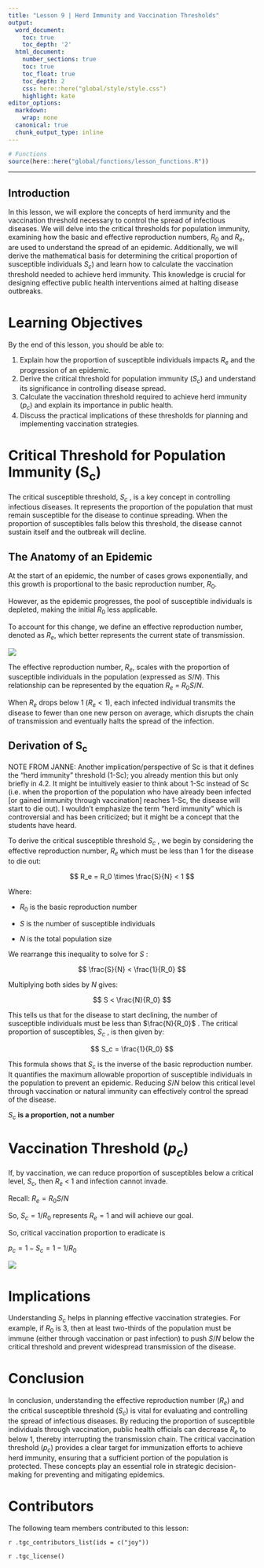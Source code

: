 ---
title: "Lesson 9 | Herd Immunity and Vaccination Thresholds"
output:
  word_document:
    toc: true
    toc_depth: '2'
  html_document:
    number_sections: true
    toc: true
    toc_float: true
    toc_depth: 2
    css: here::here("global/style/style.css")
    highlight: kate
editor_options:
  markdown:
    wrap: none
  canonical: true
  chunk_output_type: inline
---

```{r, echo = F, message = F, warning = F}
# Functions
source(here::here("global/functions/lesson_functions.R"))
```

------------------------------------------------------------------------

## Introduction {.unnumbered}

In this lesson, we will explore the concepts of herd immunity and the vaccination threshold necessary to control the spread of infectious diseases. We will delve into the critical thresholds for population immunity, examining how the basic and effective reproduction numbers, $R_0$ and $R_e$, are used to understand the spread of an epidemic. Additionally, we will derive the mathematical basis for determining the critical proportion of susceptible individuals $S_c$) and learn how to calculate the vaccination threshold needed to achieve herd immunity. This knowledge is crucial for designing effective public health interventions aimed at halting disease outbreaks.

# Learning Objectives {.unnumbered}

By the end of this lesson, you should be able to:

1)  Explain how the proportion of susceptible individuals impacts $R_e$ and the progression of an epidemic.
2)  Derive the critical threshold for population immunity ($S_c$) and understand its significance in controlling disease spread.
3)  Calculate the vaccination threshold required to achieve herd immunity ($p_c$) and explain its importance in public health.
4)  Discuss the practical implications of these thresholds for planning and implementing vaccination strategies.

# Critical Threshold for Population Immunity (S~c~)

The critical susceptible threshold, $S_c$ , is a key concept in controlling infectious diseases. It represents the proportion of the population that must remain susceptible for the disease to continue spreading. When the proportion of susceptibles falls below this threshold, the disease cannot sustain itself and the outbreak will decline.

::: recap
## The Anatomy of an Epidemic

At the start of an epidemic, the number of cases grows exponentially, and this growth is proportional to the basic reproduction number, $R_0$.

However, as the epidemic progresses, the pool of susceptible individuals is depleted, making the initial $R_0$ less applicable.

To account for this change, we define an effective reproduction number, denoted as $R_e$, which better represents the current state of transmission.

![](images/anatomy_epidemic_Re.png)

The effective reproduction number, $R_e$, scales with the proportion of susceptible individuals in the population (expressed as $S/N$). This relationship can be represented by the equation $R_e$ = $R_0 S/N$.

When $R_e$ drops below 1 ($R_e < 1$), each infected individual transmits the disease to fewer than one new person on average, which disrupts the chain of transmission and eventually halts the spread of the infection.
:::

## Derivation of S~c~

NOTE FROM JANNE: Another implication/perspective of Sc is that it defines the "herd immunity" threshold (1-Sc); you already mention this but only briefly in 4.2. It might be intuitively easier to think about 1-Sc instead of Sc (i.e. when the proportion of the population who have already been infected [or gained immunity through vaccination] reaches 1-Sc, the disease will start to die out). I wouldn't emphasize the term "herd immunity" which is controversial and has been criticized; but it might be a concept that the students have heard.

To derive the critical susceptible threshold $S_c$ , we begin by considering the effective reproduction number, $R_e$ which must be less than 1 for the disease to die out:

$$ R_e = R_0 \times \frac{S}{N} < 1 $$

Where:

-   $R_0$ is the basic reproduction number

-   $S$ is the number of susceptible individuals

-   $N$ is the total population size

We rearrange this inequality to solve for $S$ :

$$ \frac{S}{N} < \frac{1}{R_0} $$

Multiplying both sides by $N$ gives:

$$ S < \frac{N}{R_0} $$

This tells us that for the disease to start declining, the number of susceptible individuals must be less than $\frac{N}{R_0}$ . The critical proportion of susceptibles, $S_c$ , is then given by:

$$ S_c = \frac{1}{R_0} $$

This formula shows that $S_c$ is the inverse of the basic reproduction number. It quantifies the maximum allowable proportion of susceptible individuals in the population to prevent an epidemic. Reducing $S/N$ below this critical level through vaccination or natural immunity can effectively control the spread of the disease.

::: watch-out
$S_c$ **is a proportion, not a number**
:::

# Vaccination Threshold (*p~c~*)

If, by vaccination, we can reduce proportion of susceptibles below a critical level, $S_c$, then $R_e$ \< 1 and infection cannot invade.

Recall: $R_e = R_0 S/N$

So, $S_c = 1/R_0$ represents $R_e = 1$ and will achieve our goal.

So, critical vaccination proportion to eradicate is

$p_c = 1 - S_c = 1 - 1/R_0$

![](images/kr-R0intervention.png)

# Implications

Understanding $S_c$ helps in planning effective vaccination strategies. For example, if $R_0$ is 3, then at least two-thirds of the population must be immune (either through vaccination or past infection) to push $S/N$ below the critical threshold and prevent widespread transmission of the disease.

# Conclusion {.unnumbered}

In conclusion, understanding the effective reproduction number ($R_e$) and the critical susceptible threshold ($S_c$) is vital for evaluating and controlling the spread of infectious diseases. By reducing the proportion of susceptible individuals through vaccination, public health officials can decrease $R_e$ to below 1, thereby interrupting the transmission chain. The critical vaccination threshold ($p_c$) provides a clear target for immunization efforts to achieve herd immunity, ensuring that a sufficient portion of the population is protected. These concepts play an essential role in strategic decision-making for preventing and mitigating epidemics.

# Contributors {.unlisted .unnumbered}

The following team members contributed to this lesson:

`r .tgc_contributors_list(ids = c("joy"))`

`r .tgc_license()`
